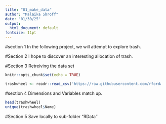 ```yaml
---
title: "01_make_data"
author: "Malaika Shroff"
date: "01/30/25"
output:
  html_document: default
fontsize: 11pt
---
```


#section 1
In the following project, we will attempt to explore trash.

#Section 2
I hope to discover an interesting allocation of trash.

#Section 3
Retreiving the data set
```r
knitr::opts_chunk$set(echo = TRUE)
```

```r
trashwheel <- readr::read_csv('https://raw.githubusercontent.com/rfordatascience/tidytuesday/main/data/2024/2024-03-05/trashwheel.csv')
```

#section 4
Dimensions and Variables match up.
```r
head(trashwheel)
unique(trashwheel$Name)
```

#Section 5
Save locally to sub-folder "RData"


